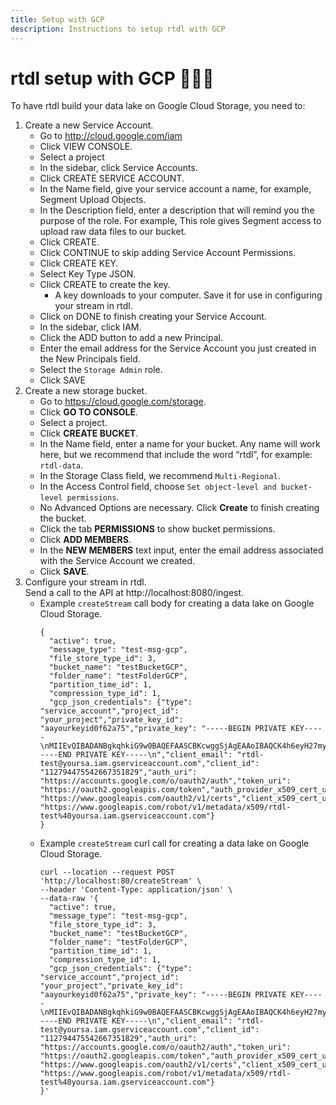 ```yaml
---
title: Setup with GCP
description: Instructions to setup rtdl with GCP
---
```


# rtdl setup with GCP 🤷🏽‍♂️

To have rtdl build your data lake on Google Cloud Storage, you need to:
  1.  Create a new Service Account.
      * Go to http://cloud.google.com/iam
      * Click VIEW CONSOLE.
      * Select a project
      * In the sidebar, click Service Accounts.
      * Click CREATE SERVICE ACCOUNT.
      * In the Name field, give your service account a name, for example, Segment Upload Objects.
      * In the Description field, enter a description that will remind you the purpose of the 
        role. For example, This role gives Segment access to upload raw data files to our bucket.
      * Click CREATE.
      * Click CONTINUE to skip adding Service Account Permissions.
      * Click CREATE KEY.
      * Select Key Type JSON.
      * Click CREATE to create the key.
        * A key downloads to your computer. Save it for use in configuring your stream in rtdl.
      * Click on DONE to finish creating your Service Account.
      * In the sidebar, click IAM.
      * Click the ADD button to add a new Principal.
      * Enter the email address for the Service Account you just created in the New Principals 
        field.
      * Select the `Storage Admin` role.
      * Click SAVE
  2.  Create a new storage bucket.
      * Go to https://cloud.google.com/storage.
      * Click **GO TO CONSOLE**.
      * Select a project.
      * Click **CREATE BUCKET**.
      * In the Name field, enter a name for your bucket. Any name will 
        work here, but we recommend that include the word “rtdl”, for example: `rtdl-data`.
      * In the Storage Class field, we recommend ``Multi-Regional``.
      * In the Access Control field, choose ``Set object-level and bucket-level permissions``.
      * No Advanced Options are necessary. Click **Create** to finish creating the bucket.
      * Click the tab **PERMISSIONS** to show bucket permissions.
      * Click **ADD MEMBERS**.
      * In the **NEW MEMBERS** text input, enter the email address associated with the Service 
        Account we created.
      * Click **SAVE**.
  3.  Configure your stream in rtdl.  
      Send a call to the API at http://localhost:8080/ingest.
      * Example `createStream` call body for creating a data lake on Google Cloud Storage.  
        ```
        {
          "active": true,
          "message_type": "test-msg-gcp",
          "file_store_type_id": 3,
          "bucket_name": "testBucketGCP",
          "folder_name": "testFolderGCP",
          "partition_time_id": 1,
          "compression_type_id": 1,
          "gcp_json_credentials": {"type": "service_account","project_id": "your_project","private_key_id": "aayourkeyid0f62a75","private_key": "-----BEGIN PRIVATE KEY-----\nMIIEvQIBADANBgkqhkiG9w0BAQEFAASCBKcwggSjAgEAAoIBAQCK4h6eyH27myYc\nvJNmktB+zRths2yEPFgn3LJvmMuivr0MmlYynzekZsMdLfGK72e83FrBCpbr+JDo\njFdX6oRWp6cSAr/KUmC+dhlsmGqvt0mF43Bs/B671L+hHueyG6jR9cyHkc4koaA9\n4IOtuMV6GPLYyiOkK87anhGE3LsqGF1zJICu08zplaQGBCOnHS/jBsTO38fhyLQE\nB8g7TLSJuH8CMf6j6S55a9QQdg2alQZnrOBh5BM34+2Mn3ME1s+7KgYJ2yV41OsX\nhurVyxFOGCntm6txNz5RNag77jwgPUFR9QoQXPh0sn2RjclPr3R6zU68opMFrRHR\nZQk1Q6qtAgMBAAECggEACtF8UyAI80EtodVqofyourkeyi7ctwk5YhxEU8aSem7UOLX77mlAZEPf+8LeG6N\nkplZ25N0DWuQFcvjfnM7HkfIS9MmvKG+arN/blvTPiSNXie4yQQEk/D2KmRLTAcG\nchJXCKRHzZ0gBfKnKkFJGujLgZQHI/Sc6gI+WgTVE8pSGfiKZTUcPxYYjFAdaVxz\nJEKvLjfNJ4hRcx9CXtx55HPAKNrHTX25p96JEHmsFdvDC2a9twXuLiuMCQ0AP/JO\nXCUPgflS+LFI4fXcM7DfMY5KVz6+3o6Js5fe5vXivQKBgQDEXx2JtbcL+Hpr/4BO\nBQilFBKqXV/6DX8L/yourkeyiJR7QLhIpOpM3R\naE1/DrONSlAuKYhItMRTkowVSmSUNLLUs+88vzESGajofXYyRS3PlUXAZ/W4K/66\nTZNxtuLDF4CGuo2siLduthYrywKBgQC1Diu3lpunOMUVq9DBE9dLdoyt9PUpctCC\nCVGMi0i/hjJTv9rcFKREtdND/cM65uwml0/C0qD+Dj4kH7J3IYigHChpktCcux0j\nSJ+9+b5uBZ1f6A7x1J4MS/nx7ELBDx3/yourkey2jakN8NOhA4OAAuGvK9a\nvxixRZ6kZwKBgDxxOlpEwE7C8IuFXSymh/6nqwcdLol81foOjrxX+0XiYbOzcJPM\nA+poYFABtil8TxdG3SgEFfrllNyYBXHLNO9CyylWEk/jILugSD2hAdUbzNGBVvn5\nWE3OW4BCvaax10up12vpekq6tPs3L3SQpC2AKVP7S+gsS6crfapqCXD5AoGAavYV\nM59hE1hBbn0TlY0gKq+9imNllngC4F+a8rmyX5trDfkQ1eXH6eO1DLzU4m5b4qyP\nbVw7yfsmEPc82o5QBa683Snj3kPYgei8nmH1c1AT2f3hHlLqj/8uiRJ3mVBR+405\nXo5UQPo9sBzaHQfodPEk0HaMWKwNuEGe19N2Vk8CgYEAsSciDrr8oYLiHjx7R0gX\nHT/7ClNNjWuWf58fzxyNVj4aDsatLZEYMjo+MQ6LIe6e/SRr7ubSRytrwOrctPFG\nIaxcBZmE8XEnIiQ4CnEQSjmejbBVmkBF01u2RpejfSZfM/+SLPCimb0jIS44xybI\nVlDwpSR1YU+8JAjgrBL+S4A=\n-----END PRIVATE KEY-----\n","client_email": "rtdl-test@yoursa.iam.gserviceaccount.com","client_id": "112794475542667351829","auth_uri": "https://accounts.google.com/o/oauth2/auth","token_uri": "https://oauth2.googleapis.com/token","auth_provider_x509_cert_url": "https://www.googleapis.com/oauth2/v1/certs","client_x509_cert_url": "https://www.googleapis.com/robot/v1/metadata/x509/rtdl-test%40yoursa.iam.gserviceaccount.com"}
        }
        ```
      * Example `createStream` curl call for creating a data lake on Google Cloud Storage.  
        ```
        curl --location --request POST 'http://localhost:80/createStream' \
        --header 'Content-Type: application/json' \
        --data-raw '{
          "active": true,
          "message_type": "test-msg-gcp",
          "file_store_type_id": 3,
          "bucket_name": "testBucketGCP",
          "folder_name": "testFolderGCP",
          "partition_time_id": 1,
          "compression_type_id": 1,
          "gcp_json_credentials": {"type": "service_account","project_id": "your_project","private_key_id": "aayourkeyid0f62a75","private_key": "-----BEGIN PRIVATE KEY-----\nMIIEvQIBADANBgkqhkiG9w0BAQEFAASCBKcwggSjAgEAAoIBAQCK4h6eyH27myYc\nvJNmktB+zRths2yEPFgn3LJvmMuivr0MmlYynzekZsMdLfGK72e83FrBCpbr+JDo\njFdX6oRWp6cSAr/KUmC+dhlsmGqvt0mF43Bs/B671L+hHueyG6jR9cyHkc4koaA9\n4IOtuMV6GPLYyiOkK87anhGE3LsqGF1zJICu08zplaQGBCOnHS/jBsTO38fhyLQE\nB8g7TLSJuH8CMf6j6S55a9QQdg2alQZnrOBh5BM34+2Mn3ME1s+7KgYJ2yV41OsX\nhurVyxFOGCntm6txNz5RNag77jwgPUFR9QoQXPh0sn2RjclPr3R6zU68opMFrRHR\nZQk1Q6qtAgMBAAECggEACtF8UyAI80EtodVqofyourkeyi7ctwk5YhxEU8aSem7UOLX77mlAZEPf+8LeG6N\nkplZ25N0DWuQFcvjfnM7HkfIS9MmvKG+arN/blvTPiSNXie4yQQEk/D2KmRLTAcG\nchJXCKRHzZ0gBfKnKkFJGujLgZQHI/Sc6gI+WgTVE8pSGfiKZTUcPxYYjFAdaVxz\nJEKvLjfNJ4hRcx9CXtx55HPAKNrHTX25p96JEHmsFdvDC2a9twXuLiuMCQ0AP/JO\nXCUPgflS+LFI4fXcM7DfMY5KVz6+3o6Js5fe5vXivQKBgQDEXx2JtbcL+Hpr/4BO\nBQilFBKqXV/6DX8L/yourkeyiJR7QLhIpOpM3R\naE1/DrONSlAuKYhItMRTkowVSmSUNLLUs+88vzESGajofXYyRS3PlUXAZ/W4K/66\nTZNxtuLDF4CGuo2siLduthYrywKBgQC1Diu3lpunOMUVq9DBE9dLdoyt9PUpctCC\nCVGMi0i/hjJTv9rcFKREtdND/cM65uwml0/C0qD+Dj4kH7J3IYigHChpktCcux0j\nSJ+9+b5uBZ1f6A7x1J4MS/nx7ELBDx3/yourkey2jakN8NOhA4OAAuGvK9a\nvxixRZ6kZwKBgDxxOlpEwE7C8IuFXSymh/6nqwcdLol81foOjrxX+0XiYbOzcJPM\nA+poYFABtil8TxdG3SgEFfrllNyYBXHLNO9CyylWEk/jILugSD2hAdUbzNGBVvn5\nWE3OW4BCvaax10up12vpekq6tPs3L3SQpC2AKVP7S+gsS6crfapqCXD5AoGAavYV\nM59hE1hBbn0TlY0gKq+9imNllngC4F+a8rmyX5trDfkQ1eXH6eO1DLzU4m5b4qyP\nbVw7yfsmEPc82o5QBa683Snj3kPYgei8nmH1c1AT2f3hHlLqj/8uiRJ3mVBR+405\nXo5UQPo9sBzaHQfodPEk0HaMWKwNuEGe19N2Vk8CgYEAsSciDrr8oYLiHjx7R0gX\nHT/7ClNNjWuWf58fzxyNVj4aDsatLZEYMjo+MQ6LIe6e/SRr7ubSRytrwOrctPFG\nIaxcBZmE8XEnIiQ4CnEQSjmejbBVmkBF01u2RpejfSZfM/+SLPCimb0jIS44xybI\nVlDwpSR1YU+8JAjgrBL+S4A=\n-----END PRIVATE KEY-----\n","client_email": "rtdl-test@yoursa.iam.gserviceaccount.com","client_id": "112794475542667351829","auth_uri": "https://accounts.google.com/o/oauth2/auth","token_uri": "https://oauth2.googleapis.com/token","auth_provider_x509_cert_url": "https://www.googleapis.com/oauth2/v1/certs","client_x509_cert_url": "https://www.googleapis.com/robot/v1/metadata/x509/rtdl-test%40yoursa.iam.gserviceaccount.com"}
        }'
        ```
      
